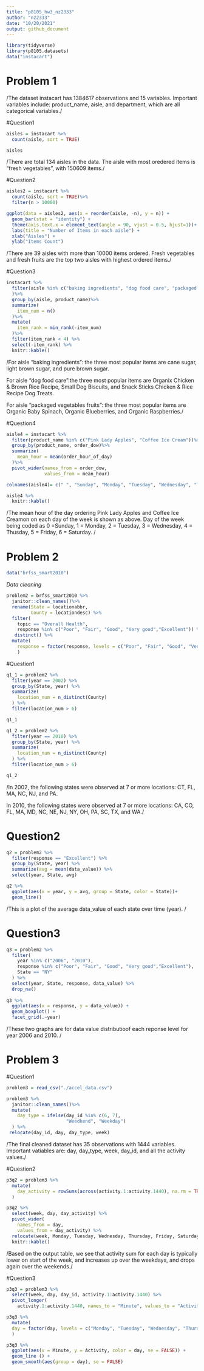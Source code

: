 ```yaml
---
title: "p8105_hw3_nz2333"
author: "nz2333"
date: "10/20/2021"
output: github_document
---
```


```r
library(tidyverse)
library(p8105.datasets)
data("instacart")
```

# Problem 1

/The dataset instacart has 1384617 observations and 15 variables. 
Important variables include: product_name, aisle, and department, which are all categorical variables./

#Question1
```r
aisles = instacart %>%
  count(aisle, sort = TRUE)

aisles
```

/There are total 134 aisles in the data. The aisle with most oredered items is "fresh vegetables", with 150609 items./

#Question2
```r
aisles2 = instacart %>%
  count(aisle, sort = TRUE)%>%
  filter(n > 10000)

ggplot(data = aisles2, aes(x = reorder(aisle, -n), y = n)) +
  geom_bar(stat = "identity") +
  theme(axis.text.x = element_text(angle = 90, vjust = 0.5, hjust=1))+
  labs(title = "Number of Items in each aisle") +
  xlab("Aisles") +
  ylab("Items Count")
```

/There are 39 aisles with more than 10000 items ordered. Fresh vegetables and fresh fruits are the top two aisles with highest ordered items./

#Question3
```r
instacart %>%
  filter(aisle %in% c("baking ingredients", "dog food care", "packaged vegetables fruits")
  )%>%
  group_by(aisle, product_name)%>%
  summarize(
    item_num = n()
  )%>%
  mutate(
    item_rank = min_rank(-item_num)
  )%>%
  filter(item_rank < 4) %>%
  select(-item_rank) %>%
  knitr::kable()
```

/For aisle "baking ingredients": the three most popular items are cane sugar, light brown sugar, and pure brown sugar. 

For aisle "dog food care":the three most popular items are Organix Chicken & Brown Rice Recipe, Small Dog Biscuits, and Snack Sticks Chicken & Rice Recipe Dog Treats. 

For aisle "packaged vegetables fruits": the three most popular items are Organic Baby Spinach, Organic Blueberries, and Organic Raspberries./

#Question4
```r
aisle4 = instacart %>%
  filter(product_name %in% c("Pink Lady Apples", "Coffee Ice Cream"))%>%
  group_by(product_name, order_dow)%>%
  summarize(
    mean_hour = mean(order_hour_of_day)
  )%>%
  pivot_wider(names_from = order_dow, 
              values_from = mean_hour)

colnames(aisle4)= c(" ", "Sunday", "Monday", "Tuesday", "Wednesday", "Thursday", "Friday", "Saturday")

aisle4 %>%
  knitr::kable()
```

/The mean hour of the day ordering Pink Lady Apples and Coffee Ice Creamon on each day of the week is shown as above. Day of the week being coded as 0 =Sunday, 1 = Monday, 2 = Tuesday, 3 = Wednesday, 4 = Thusday, 5 = Friday, 6 = Saturday. /

# Problem 2
```r
data("brfss_smart2010")
```

*Data cleaning*
```r
problem2 = brfss_smart2010 %>%
  janitor::clean_names()%>%
  rename(State = locationabbr,
         County = locationdesc) %>%
  filter(
    topic == "Overall Health", 
    response %in% c("Poor", "Fair", "Good", "Very good","Excellent")) %>%  
   distinct() %>% 
  mutate(
    response = factor(response, levels = c("Poor", "Fair", "Good", "Very good","Excellent"))
    )
```

#Question1
```r
q1_1 = problem2 %>%
  filter(year == 2002) %>%
  group_by(State, year) %>%
  summarize(
    location_num = n_distinct(County)
  ) %>%
  filter(location_num > 6)

q1_1

q1_2 = problem2 %>%
  filter(year == 2010) %>%
  group_by(State, year) %>%
  summarize(
    location_num = n_distinct(County)
  ) %>%
  filter(location_num > 6)

q1_2
```

/In 2002, the following states were observed at 7 or more locations: CT, FL, MA, NC, NJ, and PA. 

In 2010, the following states were observed at 7 or more locations: CA, CO, FL, MA, MD, NC, NE, NJ, NY, OH, PA, SC, TX, and WA./ 

# Question2
```r
q2 = problem2 %>%
  filter(response == "Excellent") %>%
  group_by(State, year) %>%
  summarize(avg = mean(data_value)) %>%
  select(year, State, avg)

q2 %>%
  ggplot(aes(x = year, y = avg, group = State, color = State))+
  geom_line()
```

/This is a plot of the average data_value of each state over time (year). /

# Question3
```r
q3 = problem2 %>%
  filter(
    year %in% c("2006", "2010"),
    response %in% c("Poor", "Fair", "Good", "Very good","Excellent"), 
    State == "NY"
  ) %>%
  select(year, State, response, data_value) %>%
  drop_na()
  
q3 %>%
  ggplot(aes(x = response, y = data_value)) +
  geom_boxplot() +
  facet_grid(.~year)
```

/These two graphs are for data value distributioof each reponse level for year 2006 and 2010. /

# Problem 3

#Question1
```r
problem3 = read_csv("./accel_data.csv")

problem3 %>%
  janitor::clean_names()%>%
  mutate(
    day_type = ifelse(day_id %in% c(6, 7), 
                      "Weedkend", "Weekday") 
  ) %>%
 relocate(day_id, day, day_type, week)
```

/The final cleaned dataset has 35 observations with 1444 variables. 
Important vatiables are: day, day_type, week, day_id, and all the activity values./

#Question2
```r
p3q2 = problem3 %>%
  mutate(
    day_activity = rowSums(across(activity.1:activity.1440), na.rm = TRUE)
  )

p3q2 %>%
  select(week, day, day_activity) %>%
  pivot_wider(
    names_from = day, 
    values_from = day_activity) %>%
  relocate(week, Monday, Tuesday, Wednesday, Thursday, Friday, Saturday, Sunday) %>%
  knitr::kable()
```

/Based on the output table, we see that activity sum for each day is typically lower on start of the week, and increases up over the weekdays, and drops again over the weekends./

#Question3
```r
p3q3 = problem3 %>%
  select(week, day, day_id, activity.1:activity.1440) %>%
  pivot_longer(
    activity.1:activity.1440, names_to = "Minute", values_to = "Activity")

p3q3 %>%
  mutate(
  day = factor(day, levels = c("Monday", "Tuesday", "Wednesday", "Thursday", "Friday", "Saturday", "Sunday"))
  )
```
```r
p3q3 %>%
  ggplot(aes(x = Minute, y = Activity, color = day, se = FALSE)) +
  geom_line () +
  geom_smooth(aes(group = day), se = FALSE) 
```

